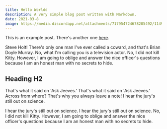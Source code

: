 ```yaml
---
title: Hello Worldd
description: A very simple blog post written with Markdown.
date: 2021-03-8
image: https://media.discordapp.net/attachments/717954724678205492/1149458076240445510/71qJXvWC2CL._AC_UF10001000_QL80_.jpg?width=698&height=676
---
```


This is an example post. There's another one [here](/posts/example-post).

Steve Holt! There's only one man I've ever called a coward, and that's Brian Doyle Murray. No, what I'm calling you is a television actor. No, I did not kill Kitty. However, I am going to oblige and answer the nice officer's questions because I am an honest man with no secrets to hide.

## Heading H2

That's what it said on 'Ask Jeeves.' That's what it said on 'Ask Jeeves.' Across from where? That's why you always leave a note! I hear the jury's still out on science.

I hear the jury's still out on science. I hear the jury's still out on science. No, I did not kill Kitty. However, I am going to oblige and answer the nice officer's questions because I am an honest man with no secrets to hide.
